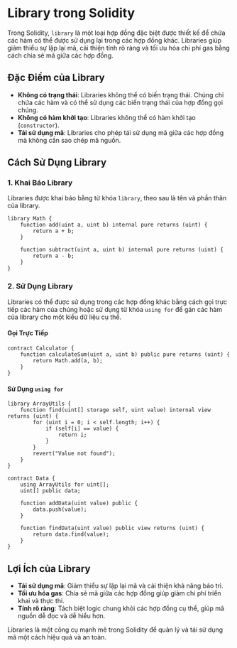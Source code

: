 # Library trong Solidity


<YouTubePlayer videoId="Ss7eKnM6p3Q"/>

Trong Solidity, `library` là một loại hợp đồng đặc biệt được thiết kế để chứa các hàm có thể được sử dụng lại trong các hợp đồng khác. Libraries giúp giảm thiểu sự lặp lại mã, cải thiện tính rõ ràng và tối ưu hóa chi phí gas bằng cách chia sẻ mã giữa các hợp đồng.

## Đặc Điểm của Library

- **Không có trạng thái**: Libraries không thể có biến trạng thái. Chúng chỉ chứa các hàm và có thể sử dụng các biến trạng thái của hợp đồng gọi chúng.
- **Không có hàm khởi tạo**: Libraries không thể có hàm khởi tạo (`constructor`).
- **Tái sử dụng mã**: Libraries cho phép tái sử dụng mã giữa các hợp đồng mà không cần sao chép mã nguồn.

## Cách Sử Dụng Library

### 1. Khai Báo Library

Libraries được khai báo bằng từ khóa `library`, theo sau là tên và phần thân của library.

```solidity
library Math {
    function add(uint a, uint b) internal pure returns (uint) {
        return a + b;
    }

    function subtract(uint a, uint b) internal pure returns (uint) {
        return a - b;
    }
}
```

### 2. Sử Dụng Library

Libraries có thể được sử dụng trong các hợp đồng khác bằng cách gọi trực tiếp các hàm của chúng hoặc sử dụng từ khóa `using for` để gán các hàm của library cho một kiểu dữ liệu cụ thể.

#### Gọi Trực Tiếp

```solidity
contract Calculator {
    function calculateSum(uint a, uint b) public pure returns (uint) {
        return Math.add(a, b);
    }
}
```

#### Sử Dụng `using for`

```solidity
library ArrayUtils {
    function find(uint[] storage self, uint value) internal view returns (uint) {
        for (uint i = 0; i < self.length; i++) {
            if (self[i] == value) {
                return i;
            }
        }
        revert("Value not found");
    }
}

contract Data {
    using ArrayUtils for uint[];
    uint[] public data;

    function addData(uint value) public {
        data.push(value);
    }

    function findData(uint value) public view returns (uint) {
        return data.find(value);
    }
}
```


## Lợi Ích của Library

- **Tái sử dụng mã**: Giảm thiểu sự lặp lại mã và cải thiện khả năng bảo trì.
- **Tối ưu hóa gas**: Chia sẻ mã giữa các hợp đồng giúp giảm chi phí triển khai và thực thi.
- **Tính rõ ràng**: Tách biệt logic chung khỏi các hợp đồng cụ thể, giúp mã nguồn dễ đọc và dễ hiểu hơn.

Libraries là một công cụ mạnh mẽ trong Solidity để quản lý và tái sử dụng mã một cách hiệu quả và an toàn.
